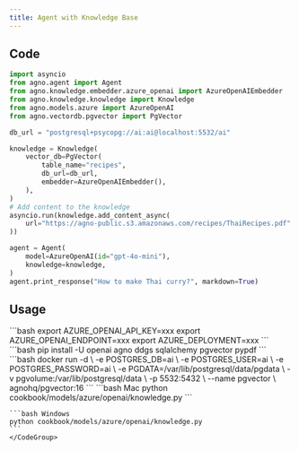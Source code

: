 ```yaml
---
title: Agent with Knowledge Base
---
```


## Code

```python cookbook/models/azure/openai/knowledge.py
import asyncio
from agno.agent import Agent
from agno.knowledge.embedder.azure_openai import AzureOpenAIEmbedder
from agno.knowledge.knowledge import Knowledge
from agno.models.azure import AzureOpenAI
from agno.vectordb.pgvector import PgVector

db_url = "postgresql+psycopg://ai:ai@localhost:5532/ai"

knowledge = Knowledge(
    vector_db=PgVector(
        table_name="recipes",
        db_url=db_url,
        embedder=AzureOpenAIEmbedder(),
    ),
)
# Add content to the knowledge
asyncio.run(knowledge.add_content_async(
    url="https://agno-public.s3.amazonaws.com/recipes/ThaiRecipes.pdf"
))

agent = Agent(
    model=AzureOpenAI(id="gpt-4o-mini"),
    knowledge=knowledge,
)
agent.print_response("How to make Thai curry?", markdown=True)
```

## Usage

<Steps>
  <Snippet file="create-venv-step.mdx" />

  <Step title="Set your API key">
    ```bash
    export AZURE_OPENAI_API_KEY=xxx
    export AZURE_OPENAI_ENDPOINT=xxx
    export AZURE_DEPLOYMENT=xxx
    ```
  </Step>

  <Step title="Install libraries">
    ```bash
    pip install -U openai agno ddgs sqlalchemy pgvector pypdf
    ```
  </Step>

  <Step title="Run PgVector">
    ```bash
    docker run -d \
      -e POSTGRES_DB=ai \
      -e POSTGRES_USER=ai \
      -e POSTGRES_PASSWORD=ai \
      -e PGDATA=/var/lib/postgresql/data/pgdata \
      -v pgvolume:/var/lib/postgresql/data \
      -p 5532:5432 \
      --name pgvector \
      agnohq/pgvector:16
    ```
  </Step>

  <Step title="Run Agent">
    <CodeGroup>
    ```bash Mac
    python cookbook/models/azure/openai/knowledge.py
    ```

    ```bash Windows
    python cookbook/models/azure/openai/knowledge.py
    ```
    </CodeGroup>
  </Step>
</Steps>